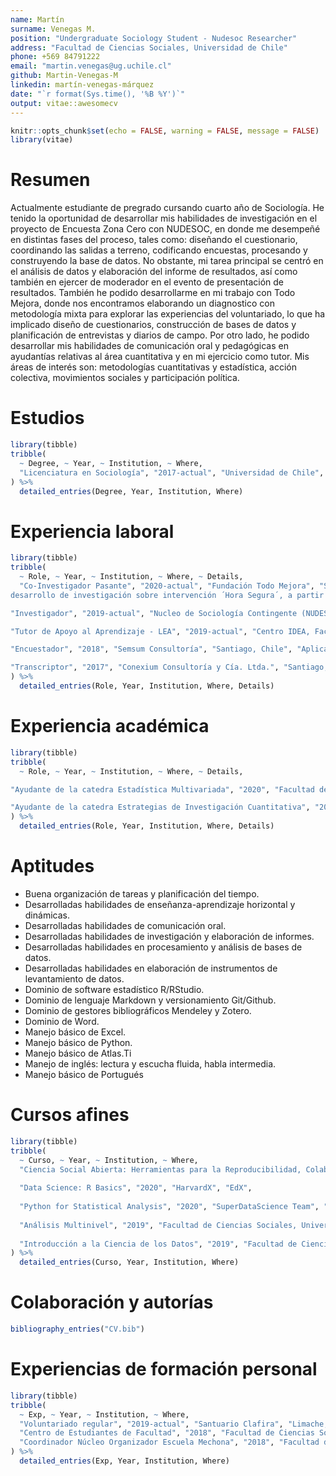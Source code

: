 ```yaml
---
name: Martín
surname: Venegas M.
position: "Undergraduate Sociology Student - Nudesoc Researcher"
address: "Facultad de Ciencias Sociales, Universidad de Chile"
phone: +569 84791222
email: "martin.venegas@ug.uchile.cl"
github: Martin-Venegas-M
linkedin: martín-venegas-márquez
date: "`r format(Sys.time(), '%B %Y')`"
output: vitae::awesomecv
---
```


```r
knitr::opts_chunk$set(echo = FALSE, warning = FALSE, message = FALSE)
library(vitae)
```

# Resumen

Actualmente estudiante de pregrado cursando cuarto año de Sociología. He tenido la oportunidad de desarrollar mis habilidades de investigación en el proyecto de Encuesta Zona Cero con NUDESOC, en donde me desempeñé en distintas fases del proceso, tales como: diseñando el cuestionario, coordinando las salidas a terreno, codificando encuestas, procesando y construyendo la base de datos. No obstante, mi tarea principal se centró en el análisis de datos y elaboración del informe de resultados, así como también en ejercer de moderador en el evento de presentación de resultados. También he podido desarrollarme en mi trabajo con Todo Mejora, donde nos encontramos elaborando un diagnostico con metodología mixta para explorar las experiencias del voluntariado, lo que ha implicado diseño de cuestionarios, construcción de bases de datos y planificación de entrevistas y diarios de campo. Por otro lado, he podido desarrollar mis habilidades de comunicación oral y pedagógicas en ayudantías relativas al área cuantitativa y en mi ejercicio como tutor. Mis áreas de interés son: metodologías cuantitativas y estadística, acción colectiva, movimientos sociales y participación política.  

# Estudios

```r
library(tibble)
tribble(
  ~ Degree, ~ Year, ~ Institution, ~ Where,
  "Licenciatura en Sociología", "2017-actual", "Universidad de Chile", "Santiago, Chile",
) %>% 
  detailed_entries(Degree, Year, Institution, Where)
```

# Experiencia laboral

```r
library(tibble)
tribble(
  ~ Role, ~ Year, ~ Institution, ~ Where, ~ Details,
  "Co-Investigador Pasante", "2020-actual", "Fundación Todo Mejora", "Santiago, Chile", "Encargado de co-liderar el
desarrollo de investigación sobre intervención ´Hora Segura´, a partir de metodología cualitativa y/o mixta. Investigadora principal y coordinadora Fernanda Barriga.",

"Investigador", "2019-actual", "Nucleo de Sociología Contingente (NUDESOC)", "Santiago, Chile", "Desarrollo de investigaciones en temáticas contingentes, especialmente acción colectiva, movimientos sociales y política. Presidenta del núcleo Camila Diaz",

"Tutor de Apoyo al Aprendizaje - LEA", "2019-actual", "Centro IDEA, Facultad de Ciencias Sociales, Universidad de Chile", "Santiago, Chile", "Acompañamiento y orientación en estrategias de estudio y contenidos de cátedra para estudiantes de Sociología. Encargada del programa Carla Gutierrez",

"Encuestador", "2018", "Semsum Consultoría", "Santiago, Chile", "Aplicación de cuestionario para levantamiento de información respecto a opiniones en torno a Municipalidad de Lampa. Encargado Julián Goren.",

"Transcriptor", "2017", "Conexium Consultoría y Cía. Ltda.", "Santiago, Chile", "Encargado de transcribir entrevistas en profundidad y grupos focales para proyecto de investigación. Encargado de Gestión de Proyectos Luis Silva Gonzalez."
) %>% 
  detailed_entries(Role, Year, Institution, Where, Details)
```

# Experiencia académica

```r
library(tibble)
tribble(
  ~ Role, ~ Year, ~ Institution, ~ Where, ~ Details,

"Ayudante de la catedra Estadística Multivariada", "2020", "Facultad de Ciencias Sociales, Universidad de Chile", "Santiago, Chile", "Apoyo y asesorías a estudiantes de tercer año de la carrera de Sociología respecto a técnicas de análisis multivariado y desarrollo de investigación académica cuantitativa. Profesor responsable Juan Carlos Castillo.",

"Ayudante de la catedra Estrategias de Investigación Cuantitativa", "2019", "Facultad de Ciencias Sociales, Universidad de Chile", "Santiago, Chile", "Apoyo y asesoría a estudiantes de segundo año de la carrera de Sociología respecto a métodología cuantitativa, especialmente en lo referido a construcción de herramientas, levantamiento de datos y analisis de datos.Profesor responsable Juan Carlos Castillo.",
) %>% 
  detailed_entries(Role, Year, Institution, Where, Details)
```

# Aptitudes
*	Buena organización de tareas y planificación del tiempo.
*	Desarrolladas habilidades de enseñanza-aprendizaje horizontal y dinámicas.
* Desarrolladas habilidades de comunicación oral.
*	Desarrolladas habilidades de investigación y elaboración de informes.
*	Desarrolladas habilidades en procesamiento y análisis de bases de datos.
*	Desarrolladas habilidades en elaboración de instrumentos de levantamiento de datos.
*	Dominio de software estadístico R/RStudio.
* Dominio de lenguaje Markdown y versionamiento Git/Github.
* Dominio de gestores bibliográficos Mendeley y Zotero.
* Dominio de Word.
*	Manejo básico de Excel.
* Manejo básico de Python.
* Manejo básico de Atlas.Ti
* Manejo de inglés: lectura y escucha fluida, habla intermedia.
* Manejo básico de Portugués  
 
# Cursos afines
 
```r
library(tibble)
tribble(
  ~ Curso, ~ Year, ~ Institution, ~ Where,
  "Ciencia Social Abierta: Herramientas para la Reproducibilidad, Colaboración y Comunicación de la Investigación Social", "2020", "Facultad de Ciencias Sociales, Universidad de Chile", "Santiago, Chile", 
  
  "Data Science: R Basics", "2020", "HarvardX", "EdX",
  
  "Python for Statistical Analysis", "2020", "SuperDataScience Team", "Udemy",
  
  "Análisis Multinivel", "2019", "Facultad de Ciencias Sociales, Universidad de Chile", "Santiago, Chile",
  
  "Introducción a la Ciencia de los Datos", "2019", "Facultad de Ciencias Sociales, Universidad de Chile", "Santiago, Chile",
) %>% 
  detailed_entries(Curso, Year, Institution, Where)
```
 
# Colaboración y autorías
```r
bibliography_entries("CV.bib")
```

# Experiencias de formación personal

```r
library(tibble)
tribble(
  ~ Exp, ~ Year, ~ Institution, ~ Where,
  "Voluntariado regular", "2019-actual", "Santuario Clafira", "Limache, Chile",
  "Centro de Estudiantes de Facultad", "2018", "Facultad de Ciencias Sociales, Universidad de Chile", "Santiago, Chile",
  "Coordinador Núcleo Organizador Escuela Mechona", "2018", "Facultad de Ciencias Sociales, Universidad de Chile", "Santiago, Chile"
) %>% 
  detailed_entries(Exp, Year, Institution, Where)
```


